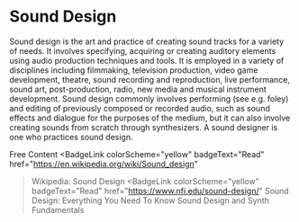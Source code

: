 # Sound Design

Sound design is the art and practice of creating sound tracks for a variety of needs. It involves specifying, acquiring or creating auditory elements using audio production techniques and tools. It is employed in a variety of disciplines including filmmaking, television production, video game development, theatre, sound recording and reproduction, live performance, sound art, post-production, radio, new media and musical instrument development. Sound design commonly involves performing (see e.g. foley) and editing of previously composed or recorded audio, such as sound effects and dialogue for the purposes of the medium, but it can also involve creating sounds from scratch through synthesizers. A sound designer is one who practices sound design.

<ResourceGroupTitle>Free Content</ResourceGroupTitle>
<BadgeLink
  colorScheme="yellow"
  badgeText="Read"
  href="https://en.wikipedia.org/wiki/Sound_design"
>Wikipedia: Sound Design</BadgeLink>
<BadgeLink
  colorScheme="yellow"
  badgeText="Read"
  href="https://www.nfi.edu/sound-design/"
>Sound Design: Everything You Need To Know</BadgeLink>
<BadgeLink badgeText="Watch" href="https://www.youtube.com/watch?v=NJLIS2MkFe4">Sound Design and Synth Fundamentals</BadgeLink>
